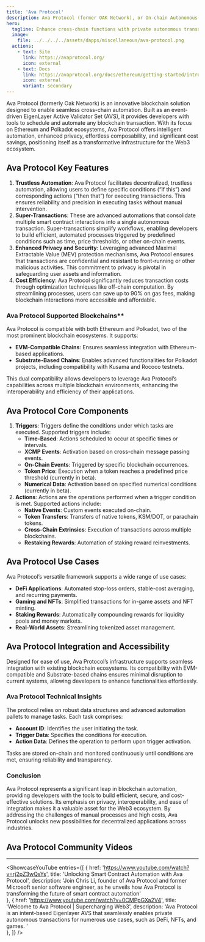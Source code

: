 ```yaml
---
title: 'Ava Protocol'
description: Ava Protocol (former OAK Network), or On-chain Autonomous Kernel, is a decentralized and trustless architecture designed to execute automated actions on the blockchain based on specific triggers.
hero:
  tagline: Enhance cross-chain functions with private autonomous transactions
  image: 
    file: ../../../../assets/dapps/miscellaneous/ava-protocol.png
  actions:
    - text: Site
      link: https://avaprotocol.org/
      icon: external
    - text: Docs
      link: https://avaprotocol.org/docs/ethereum/getting-started/introduction
      icon: external
      variant: secondary
---
```




Ava Protocol (formerly Oak Network) is an innovative blockchain solution designed to enable seamless cross-chain automation. Built as an event-driven EigenLayer Active Validator Set (AVS), it provides developers with tools to schedule and automate any blockchain transaction. With its focus on Ethereum and Polkadot ecosystems, Ava Protocol offers intelligent automation, enhanced privacy, effortless composability, and significant cost savings, positioning itself as a transformative infrastructure for the Web3 ecosystem.

## Ava Protocol Key Features
1. **Trustless Automation**: Ava Protocol facilitates decentralized, trustless automation, allowing users to define specific conditions (“if this”) and corresponding actions (“then that”) for executing transactions. This ensures reliability and precision in executing tasks without manual intervention.
2. **Super-Transactions**: These are advanced automations that consolidate multiple smart contract interactions into a single autonomous transaction. Super-transactions simplify workflows, enabling developers to build efficient, automated processes triggered by predefined conditions such as time, price thresholds, or other on-chain events.
3. **Enhanced Privacy and Security**: Leveraging advanced Maximal Extractable Value (MEV) protection mechanisms, Ava Protocol ensures that transactions are confidential and resistant to front-running or other malicious activities. This commitment to privacy is pivotal in safeguarding user assets and information.
4. **Cost Efficiency**: Ava Protocol significantly reduces transaction costs through optimization techniques like off-chain computation. By streamlining processes, users can save up to 90% on gas fees, making blockchain interactions more accessible and affordable.

### Ava Protocol Supported Blockchains**
Ava Protocol is compatible with both Ethereum and Polkadot, two of the most prominent blockchain ecosystems. It supports:
- **EVM-Compatible Chains**: Ensures seamless integration with Ethereum-based applications.
- **Substrate-Based Chains**: Enables advanced functionalities for Polkadot projects, including compatibility with Kusama and Rococo testnets.

This dual compatibility allows developers to leverage Ava Protocol’s capabilities across multiple blockchain environments, enhancing the interoperability and efficiency of their applications.

## Ava Protocol Core Components
1. **Triggers**: Triggers define the conditions under which tasks are executed. Supported triggers include:
   - **Time-Based**: Actions scheduled to occur at specific times or intervals.
   - **XCMP Events**: Activation based on cross-chain message passing events.
   - **On-Chain Events**: Triggered by specific blockchain occurrences.
   - **Token Price**: Execution when a token reaches a predefined price threshold (currently in beta).
   - **Numerical Data**: Activation based on specified numerical conditions (currently in beta).
2. **Actions**: Actions are the operations performed when a trigger condition is met. Supported actions include:
   - **Native Events**: Custom events executed on-chain.
   - **Token Transfers**: Transfers of native tokens, KSM/DOT, or parachain tokens.
   - **Cross-Chain Extrinsics**: Execution of transactions across multiple blockchains.
   - **Restaking Rewards**: Automation of staking reward reinvestments.

## Ava Protocol Use Cases
Ava Protocol’s versatile framework supports a wide range of use cases:
- **DeFi Applications**: Automated stop-loss orders, stable-cost averaging, and recurring payments.
- **Gaming and NFTs**: Simplified transactions for in-game assets and NFT minting.
- **Staking Rewards**: Automatically compounding rewards for liquidity pools and money markets.
- **Real-World Assets**: Streamlining tokenized asset management.

## Ava Protocol Integration and Accessibility
Designed for ease of use, Ava Protocol’s infrastructure supports seamless integration with existing blockchain ecosystems. Its compatibility with EVM-compatible and Substrate-based chains ensures minimal disruption to current systems, allowing developers to enhance functionalities effortlessly.

### Ava Protocol Technical Insights
The protocol relies on robust data structures and advanced automation pallets to manage tasks. Each task comprises:

- **Account ID**: Identifies the user initiating the task.
- **Trigger Data**: Specifies the conditions for execution.
- **Action Data**: Defines the operation to perform upon trigger activation.

Tasks are stored on-chain and monitored continuously until conditions are met, ensuring reliability and transparency.

### Conclusion
Ava Protocol represents a significant leap in blockchain automation, providing developers with the tools to build efficient, secure, and cost-effective solutions. Its emphasis on privacy, interoperability, and ease of integration makes it a valuable asset for the Web3 ecosystem. By addressing the challenges of manual processes and high costs, Ava Protocol unlocks new possibilities for decentralized applications across industries.

## Ava Protocol Community Videos
------------
<ShowcaseYouTube
  entries={[
    {
      href: 'https://www.youtube.com/watch?v=rj2pZ3wQsYs',
      title: 'Unlocking Smart Contract Automation with Ava Protocol',
      description: 'Join Chris Li, founder of Ava Protocol and former Microsoft senior software engineer, as he unveils how Ava Protocol is transforming the future of smart contract automation'  
       },
           {
      href: 'https://www.youtube.com/watch?v=0CMPpGXa2V4',
      title: 'Welcome to Ava Protocol | Supercharging Web3',
      description: 'Ava Protocol is an intent-based Eigenlayer AVS that seamlessly enables private autonomous transactions for numerous use cases, such as DeFi, NFTs, and games. '  
       },
  ]} />


